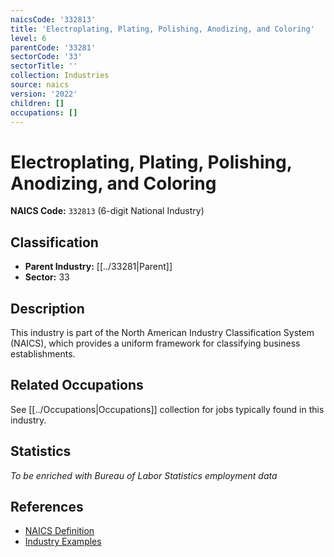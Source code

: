 ```yaml
---
naicsCode: '332813'
title: 'Electroplating, Plating, Polishing, Anodizing, and Coloring'
level: 6
parentCode: '33281'
sectorCode: '33'
sectorTitle: ''
collection: Industries
source: naics
version: '2022'
children: []
occupations: []
---
```

# Electroplating, Plating, Polishing, Anodizing, and Coloring

**NAICS Code:** `332813` (6-digit National Industry)

## Classification

- **Parent Industry:** [[../33281|Parent]]
- **Sector:** 33

## Description

This industry is part of the North American Industry Classification System (NAICS), which provides a uniform framework for classifying business establishments.

## Related Occupations

See [[../Occupations|Occupations]] collection for jobs typically found in this industry.

## Statistics

*To be enriched with Bureau of Labor Statistics employment data*

## References

- [NAICS Definition](https://www.census.gov/naics/)
- [Industry Examples](https://www.census.gov/naics/2022NAICS/)
